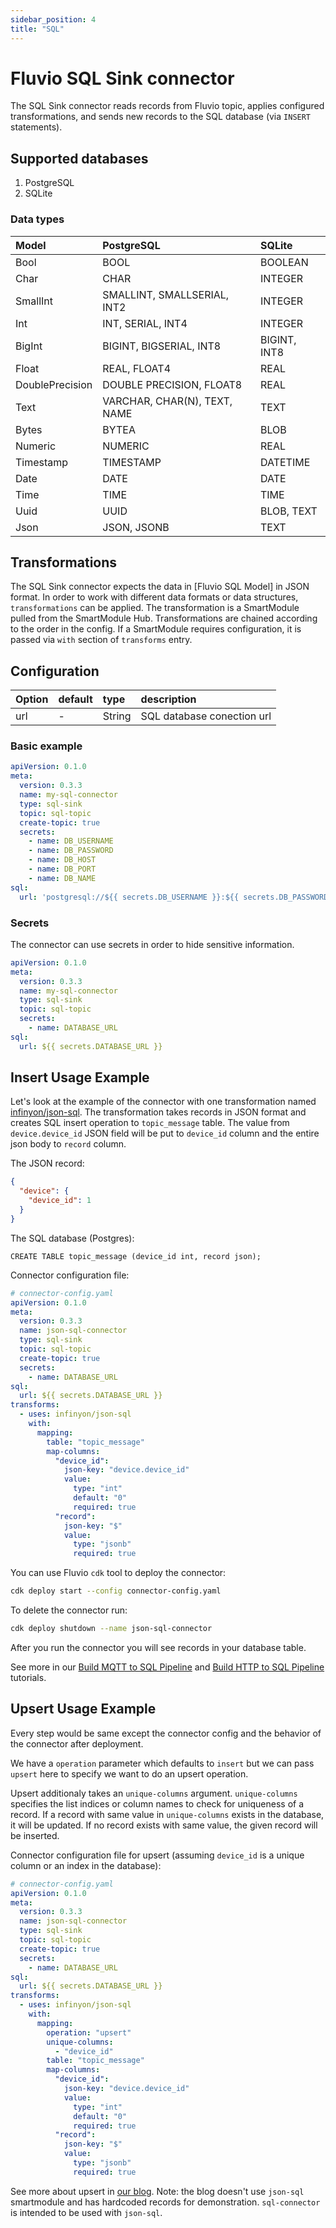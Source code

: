 ```yaml
---
sidebar_position: 4
title: "SQL"
---
```


# Fluvio SQL Sink connector

The SQL Sink connector reads records from Fluvio topic, applies configured transformations, and
sends new records to the SQL database (via `INSERT` statements).

## Supported databases

1. PostgreSQL
2. SQLite

### Data types

| Model           | PostgreSQL                   | SQLite       |
|:----------------|:-----------------------------|:-------------|
| Bool            | BOOL                         | BOOLEAN      |
| Char            | CHAR                         | INTEGER      |
| SmallInt        | SMALLINT, SMALLSERIAL, INT2  | INTEGER      |
| Int             | INT, SERIAL, INT4            | INTEGER      |
| BigInt          | BIGINT, BIGSERIAL, INT8      | BIGINT, INT8 |
| Float           | REAL, FLOAT4                 | REAL         |
| DoublePrecision | DOUBLE PRECISION, FLOAT8     | REAL         |
| Text            | VARCHAR, CHAR(N), TEXT, NAME | TEXT         |
| Bytes           | BYTEA                        | BLOB         |
| Numeric         | NUMERIC                      | REAL         |
| Timestamp       | TIMESTAMP                    | DATETIME     |
| Date            | DATE                         | DATE         |
| Time            | TIME                         | TIME         |
| Uuid            | UUID                         | BLOB, TEXT   |
| Json            | JSON, JSONB                  | TEXT         |

## Transformations
The SQL Sink connector expects the data in [Fluvio SQL Model] in JSON format.
In order to work with different data formats or data structures, `transformations` can be applied.
The transformation is a SmartModule pulled from the SmartModule Hub. Transformations are chained according to the order
in the config. If a SmartModule requires configuration, it is passed via `with` section of `transforms` entry.

## Configuration
| Option       | default | type   | description                                           |
|:-------------|:--------| :---   |:------------------------------------------------------|
| url          |    -    | String | SQL database conection url                            |

### Basic example

```yaml
apiVersion: 0.1.0
meta:
  version: 0.3.3
  name: my-sql-connector
  type: sql-sink
  topic: sql-topic
  create-topic: true
  secrets:
    - name: DB_USERNAME
    - name: DB_PASSWORD
    - name: DB_HOST
    - name: DB_PORT
    - name: DB_NAME
sql:
  url: 'postgresql://${{ secrets.DB_USERNAME }}:${{ secrets.DB_PASSWORD }}@${{ secrets.DB_HOST }}:${{ secrets.DB_PORT }}/${{ secrets.DB_NAME }}'
```

### Secrets

The connector can use secrets in order to hide sensitive information.

```yaml
apiVersion: 0.1.0
meta:
  version: 0.3.3
  name: my-sql-connector
  type: sql-sink
  topic: sql-topic
  secrets:
    - name: DATABASE_URL
sql:
  url: ${{ secrets.DATABASE_URL }}
```
## Insert Usage Example
Let's look at the example of the connector with one transformation named [infinyon/json-sql](https://github.com/infinyon/fluvio-connectors/blob/main/smartmodules/json-sql/README.md). The transformation takes
records in JSON format and creates SQL insert operation to `topic_message` table. The value from `device.device_id`
JSON field will be put to `device_id` column and the entire json body to `record` column.

The JSON record:
```json
{
  "device": {
    "device_id": 1
  }
}
```

The SQL database (Postgres):
```
CREATE TABLE topic_message (device_id int, record json);
```

Connector configuration file:
```yaml
# connector-config.yaml
apiVersion: 0.1.0
meta:
  version: 0.3.3
  name: json-sql-connector
  type: sql-sink
  topic: sql-topic
  create-topic: true
  secrets:
    - name: DATABASE_URL
sql:
  url: ${{ secrets.DATABASE_URL }}
transforms:
  - uses: infinyon/json-sql
    with:
      mapping:
        table: "topic_message"
        map-columns:
          "device_id":
            json-key: "device.device_id"
            value:
              type: "int"
              default: "0"
              required: true
          "record":
            json-key: "$"
            value:
              type: "jsonb"
              required: true
```

You can use Fluvio `cdk` tool to deploy the connector:

```bash
cdk deploy start --config connector-config.yaml
```

To delete the connector run:

```bash
cdk deploy shutdown --name json-sql-connector

```
After you run the connector you will see records in your database table.

See more in our [Build MQTT to SQL Pipeline](https://www.fluvio.io/docs/tutorials/mqtt-to-sql/) and [Build HTTP to SQL Pipeline](https://www.fluvio.io/docs/tutorials/data-pipeline/) tutorials.

## Upsert Usage Example

Every step would be same except the connector config and the behavior of the connector after deployment.

We have a `operation` parameter which defaults to `insert` but we can pass `upsert` here to specify we want to do an upsert operation.

Upsert additionaly takes an `unique-columns` argument. `unique-columns` specifies the list indices or column names to check for uniqueness of a record.
If a record with same value in `unique-columns` exists in the database, it will be updated. If no record exists with same value, the given record will
be inserted.

Connector configuration file for upsert (assuming `device_id` is a unique column or an index in the database):

```yaml
# connector-config.yaml
apiVersion: 0.1.0
meta:
  version: 0.3.3
  name: json-sql-connector
  type: sql-sink
  topic: sql-topic
  create-topic: true
  secrets:
    - name: DATABASE_URL
sql:
  url: ${{ secrets.DATABASE_URL }}
transforms:
  - uses: infinyon/json-sql
    with:
      mapping:
        operation: "upsert"
        unique-columns:
          - "device_id"
        table: "topic_message"
        map-columns:
          "device_id":
            json-key: "device.device_id"
            value:
              type: "int"
              default: "0"
              required: true
          "record":
            json-key: "$"
            value:
              type: "jsonb"
              required: true
```

See more about upsert in [our blog](/docs/connectors/catalog/outbound/sql#upsert-usage-example).
Note: the blog doesn't use `json-sql` smartmodule and has hardcoded records for demonstration. `sql-connector` is intended to be used with `json-sql`.
